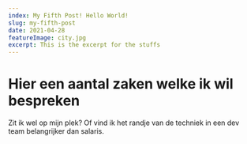 ```yaml
---
index: My Fifth Post! Hello World!
slug: my-fifth-post
date: 2021-04-28
featureImage: city.jpg
excerpt: This is the excerpt for the stuffs
---
```


# Hier een aantal zaken welke ik wil bespreken
Zit ik wel op mijn plek? Of vind ik het randje van de techniek in een dev team belangrijker dan salaris.